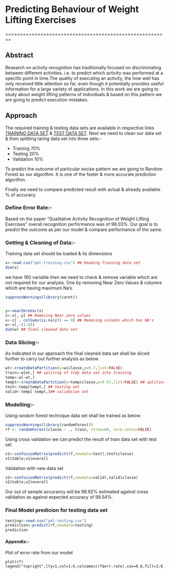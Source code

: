 # Predicting Behaviour of Weight Lifting Exercises

========================================================

## Abstract

Research on activity recognition has traditionally focused on discriminating between different activities, i.e. to predict which activity was performed at a specific point in time.The quality of executing an activity, the how well has
only received little attention so far, even though it potentially provides useful information for a large variety of applications. In this work we are going to study about weight lifting patterns of individuals & based on this pattern we are going to predict execution mistakes. 

## Approach 

The required training & testing data sets are available in respective links [TRAINING DATA SET](https://d396qusza40orc.cloudfront.net/predmachlearn/pml-training.csv) & [TEST DATA SET](https://d396qusza40orc.cloudfront.net/predmachlearn/pml-testing.csv). Next we need to clean our data set & then splitting taring data set into three sets:-

- Training 70%
- Testing 20%
- Validation 10%

To predict the outcome of particular excise pattern we are going to Random Forest as our algorithm. It is one of the faster & more accurate prediction algorithm.

Finally we need to compare predicted result with actual & already available % of accuracy

### Define Error Rate:-

Based on the paper "Qualitative Activity Recognition of Weight Lifting Exercises"  overall recognition performance was of 98.03%. Our goal is to predict the outcome as per our model & compare performance of the same. 

### Getting & Cleaning of Data:- 

Training data set should be loaded & its dimensions

```r
x<-read.csv("pml-training.csv") ## Reading Training data set
dim(x)

```

we have 160 variable then we need to check & remove variable which are not required for our analysis. One by removing Near Zero Values & columns which are having maximum Na's.



```r
suppressWarnings(library(caret))



```

```r
y<-nearZeroVar(x)
z<-x[,-y] ## Removing Near zero values
v<-z[ , colSums(is.na(z)) == 0] ## Removing columns which has NA's
w<-v[,-(1:6)]
dim(w) ## final cleaned data set 
```

### Data Slicing:- 

As indicated in our approach the final cleaned data set shall be sliced further to carry out further analysis as below. 

```r

wt<-createDataPartition(y=w$classe,p=0.7,list=FALSE)
train<-w[wt,] ## spliting of tidy data set into training 
temp<-w[-wt,] 
tempt<-createDataPartition(y=temp$classe,p=0.67,list=FALSE) ## spliting of tidy data set into testing & validation 
test<-temp[tempt,] ## testing set
valid<-temp[-tempt,]## validation set

```

### Modelling:- 

Using random forest technique data set shall be trained as below. 
```r
suppressWarnings(library(randomForest))
rf <- randomForest(classe ~ ., train, ntree=60, norm.votes=FALSE)

```

Using cross validation we can predict the result of train data set with test set 
```r
v1<-confusionMatrix(predict(rf,newdata=test),test$classe)
v1$table;v1$overall
```

Validation with new data set

```r
v2<-confusionMatrix(predict(rf,newdata=valid),valid$classe)
v2$table;v2$overall

```

Our out of sample accurancy will be 98.92% estimated against cross validation as against expected accuracy of 99.54%.


### Final Model predicion for testing data set

```r
testing<-read.csv("pml-testing.csv")
prediction<-predict(rf,newdata=testing)
prediction

```


#### Appendix:- 

Plot of error rate from our model

```r.

plot(rf)
legend("topright",lty=1,col=1:6,colnames(rf$err.rate),cex=0.6,fill=1:6)

```

